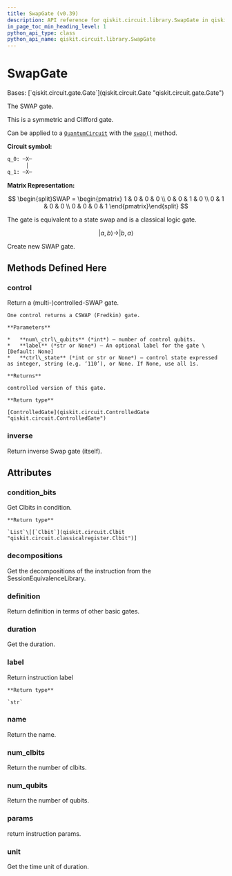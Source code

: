 ```yaml
---
title: SwapGate (v0.39)
description: API reference for qiskit.circuit.library.SwapGate in qiskit v0.39
in_page_toc_min_heading_level: 1
python_api_type: class
python_api_name: qiskit.circuit.library.SwapGate
---
```


# SwapGate

<Class id="qiskit.circuit.library.SwapGate" isDedicatedPage={true} github="https://github.com/qiskit/qiskit/tree/stable/0.22/qiskit/circuit/library/standard_gates/swap.py" signature="SwapGate(label=None)" modifiers="class">
  Bases: [`qiskit.circuit.gate.Gate`](qiskit.circuit.Gate "qiskit.circuit.gate.Gate")

  The SWAP gate.

  This is a symmetric and Clifford gate.

  Can be applied to a [`QuantumCircuit`](qiskit.circuit.QuantumCircuit "qiskit.circuit.QuantumCircuit") with the [`swap()`](qiskit.circuit.QuantumCircuit#swap "qiskit.circuit.QuantumCircuit.swap") method.

  **Circuit symbol:**

  ```python
  q_0: ─X─
        │
  q_1: ─X─
  ```

  **Matrix Representation:**

$$
\begin{split}SWAP =
\begin{pmatrix}
1 & 0 & 0 & 0 \\
0 & 0 & 1 & 0 \\
0 & 1 & 0 & 0 \\
0 & 0 & 0 & 1
\end{pmatrix}\end{split}
$$

  The gate is equivalent to a state swap and is a classical logic gate.

$$
|a, b\rangle \rightarrow |b, a\rangle
$$

  Create new SWAP gate.

  ## Methods Defined Here

  <span id="qiskit-circuit-library-swapgate-control" />

  ### control

  <Function id="qiskit.circuit.library.SwapGate.control" signature="SwapGate.control(num_ctrl_qubits=1, label=None, ctrl_state=None)">
    Return a (multi-)controlled-SWAP gate.

    One control returns a CSWAP (Fredkin) gate.

    **Parameters**

    *   **num\_ctrl\_qubits** (*int*) – number of control qubits.
    *   **label** (*str or None*) – An optional label for the gate \[Default: None]
    *   **ctrl\_state** (*int or str or None*) – control state expressed as integer, string (e.g. ‘110’), or None. If None, use all 1s.

    **Returns**

    controlled version of this gate.

    **Return type**

    [ControlledGate](qiskit.circuit.ControlledGate "qiskit.circuit.ControlledGate")
  </Function>

  <span id="qiskit-circuit-library-swapgate-inverse" />

  ### inverse

  <Function id="qiskit.circuit.library.SwapGate.inverse" signature="SwapGate.inverse()">
    Return inverse Swap gate (itself).
  </Function>

  ## Attributes

  ### condition\_bits

  <Attribute id="qiskit.circuit.library.SwapGate.condition_bits">
    Get Clbits in condition.

    **Return type**

    `List`\[[`Clbit`](qiskit.circuit.Clbit "qiskit.circuit.classicalregister.Clbit")]
  </Attribute>

  ### decompositions

  <Attribute id="qiskit.circuit.library.SwapGate.decompositions">
    Get the decompositions of the instruction from the SessionEquivalenceLibrary.
  </Attribute>

  ### definition

  <Attribute id="qiskit.circuit.library.SwapGate.definition">
    Return definition in terms of other basic gates.
  </Attribute>

  ### duration

  <Attribute id="qiskit.circuit.library.SwapGate.duration">
    Get the duration.
  </Attribute>

  ### label

  <Attribute id="qiskit.circuit.library.SwapGate.label">
    Return instruction label

    **Return type**

    `str`
  </Attribute>

  ### name

  <Attribute id="qiskit.circuit.library.SwapGate.name">
    Return the name.
  </Attribute>

  ### num\_clbits

  <Attribute id="qiskit.circuit.library.SwapGate.num_clbits">
    Return the number of clbits.
  </Attribute>

  ### num\_qubits

  <Attribute id="qiskit.circuit.library.SwapGate.num_qubits">
    Return the number of qubits.
  </Attribute>

  ### params

  <Attribute id="qiskit.circuit.library.SwapGate.params">
    return instruction params.
  </Attribute>

  ### unit

  <Attribute id="qiskit.circuit.library.SwapGate.unit">
    Get the time unit of duration.
  </Attribute>
</Class>

